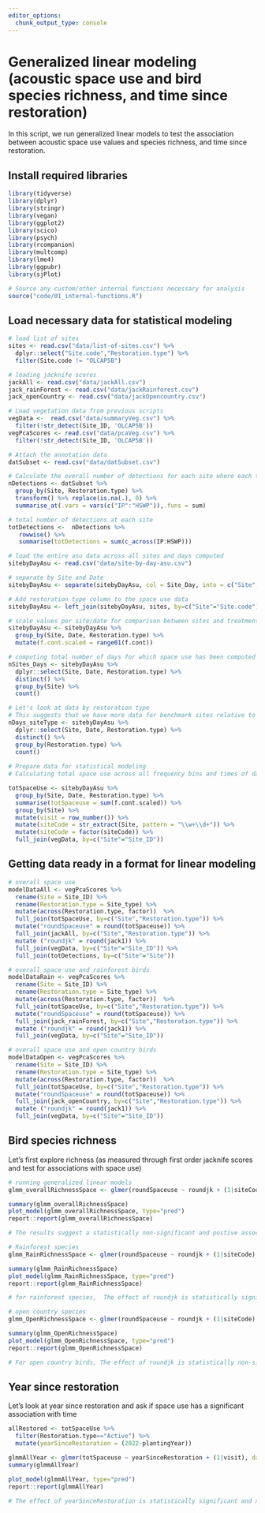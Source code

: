 ```yaml
---
editor_options: 
  chunk_output_type: console
---
```


# Generalized linear modeling (acoustic space use and bird species richness, and time since restoration)

In this script, we run generalized linear models to test the association between acoustic space use values and species richness, and time since restoration. 

## Install required libraries
```r
library(tidyverse)
library(dplyr)
library(stringr)
library(vegan)
library(ggplot2)
library(scico)
library(psych)
library(rcompanion)
library(multcomp)
library(lme4)
library(ggpubr)
library(sjPlot)

# Source any custom/other internal functions necessary for analysis
source("code/01_internal-functions.R")
```

## Load necessary data for statistical modeling
```r
# load list of sites
sites <- read.csv("data/list-of-sites.csv") %>% 
  dplyr::select("Site.code","Restoration.type") %>%
  filter(Site.code != "OLCAP5B")

# loading jacknife scores 
jackAll <- read.csv("data/jackAll.csv")
jack_rainForest <- read.csv("data/jackRainforest.csv")
jack_openCountry <- read.csv("data/jackOpencountry.csv")

# Load vegetation data from previous scripts 
vegData <-  read.csv("data/summaryVeg.csv") %>%
  filter(!str_detect(Site_ID, 'OLCAP5B'))
vegPcaScores <- read.csv("data/pcaVeg.csv") %>%
  filter(!str_detect(Site_ID, 'OLCAP5B'))

# Attach the annotation data
datSubset <- read.csv("data/datSubset.csv")

# Calculate the overall number of detections for each site where each temporal duration chosen is a 10s clip
nDetections <- datSubset %>%
  group_by(Site, Restoration.type) %>%
  transform() %>% replace(is.na(.), 0) %>% 
  summarise_at(.vars = vars(c("IP":"HSWP")),.funs = sum) 

# total number of detections at each site
totDetections <-  nDetections %>%
   rowwise() %>% 
   summarise(totDetections = sum(c_across(IP:HSWP)))

# load the entire asu data across all sites and days computed
sitebyDayAsu <- read.csv("data/site-by-day-asu.csv") 

# separate by Site and Date
sitebyDayAsu <- separate(sitebyDayAsu, col = Site_Day, into = c("Site", "Date"), sep = "_") 

# Add restoration type column to the space use data
sitebyDayAsu <- left_join(sitebyDayAsu, sites, by=c("Site"="Site.code"))

# scale values per site/date for comparison between sites and treatment types
sitebyDayAsu <- sitebyDayAsu %>%
  group_by(Site, Date, Restoration.type) %>%
  mutate(f.cont.scaled = range01(f.cont))

# computing total number of days for which space use has been computed for each site (some sites have very few days. Eg. OLV110R, else rest have 5 days of audio data each)
nSites_Days <- sitebyDayAsu %>%
  dplyr::select(Site, Date, Restoration.type) %>%
  distinct() %>%
  group_by(Site) %>%
  count()

# Let's look at data by restoration type
# This suggests that we have more data for benchmark sites relative to the other two treatment types
nDays_siteType <- sitebyDayAsu %>%
  dplyr::select(Site, Date, Restoration.type) %>%
  distinct() %>%
  group_by(Restoration.type) %>%
  count()
  
# Prepare data for statistical modeling
# Calculating total space use across all frequency bins and times of day: 128*24 for each site-day combination

totSpaceUse <- sitebyDayAsu %>%
  group_by(Site, Date, Restoration.type) %>%
  summarise(totSpaceuse = sum(f.cont.scaled)) %>%
  group_by(Site) %>% 
  mutate(visit = row_number()) %>%
  mutate(siteCode = str_extract(Site, pattern = "\\w+\\d+")) %>%
  mutate(siteCode = factor(siteCode)) %>%
  full_join(vegData, by=c("Site"="Site_ID"))

```


## Getting data ready in a format for linear modeling
```r
# overall space use
modelDataAll <- vegPcaScores %>% 
  rename(Site = Site_ID) %>%
  rename(Restoration.type = Site_type) %>%
  mutate(across(Restoration.type, factor))  %>%
  full_join(totSpaceUse, by=c("Site","Restoration.type")) %>%
  mutate("roundSpaceuse" = round(totSpaceuse)) %>%
  full_join(jackAll, by=c("Site","Restoration.type")) %>% 
  mutate ("roundjk" = round(jack1)) %>%
  full_join(vegData, by=c("Site"="Site_ID")) %>%
  full_join(totDetections, by=c("Site"="Site"))

# overall space use and rainforest birds
modelDataRain <- vegPcaScores %>% 
  rename(Site = Site_ID) %>%
  rename(Restoration.type = Site_type) %>%
  mutate(across(Restoration.type, factor))  %>%
  full_join(totSpaceUse, by=c("Site","Restoration.type")) %>%
  mutate("roundSpaceuse" = round(totSpaceuse)) %>%
  full_join(jack_rainForest, by=c("Site","Restoration.type")) %>% 
  mutate ("roundjk" = round(jack1)) %>%
  full_join(vegData, by=c("Site"="Site_ID"))

# overall space use and open country birds
modelDataOpen <- vegPcaScores %>% 
  rename(Site = Site_ID) %>%
  rename(Restoration.type = Site_type) %>%
  mutate(across(Restoration.type, factor))  %>%
  full_join(totSpaceUse, by=c("Site","Restoration.type")) %>%
  mutate("roundSpaceuse" = round(totSpaceuse)) %>%
  full_join(jack_openCountry, by=c("Site","Restoration.type")) %>% 
  mutate ("roundjk" = round(jack1)) %>%
  full_join(vegData, by=c("Site"="Site_ID"))

```

## Bird species richness

Let's first explore richness (as measured through first order jacknife scores and test for associations with space use)
```r
# running generalized linear models
glmm_overallRichnessSpace <- glmer(roundSpaceuse ~ roundjk + (1|siteCode) + (1|visit), data = modelDataAll, family = gaussian(link="identity"))

summary(glmm_overallRichnessSpace)
plot_model(glmm_overallRichnessSpace, type="pred")
report::report(glmm_overallRichnessSpace)

# The results suggest a statistically non-significant and postive association between overall space use and first-order jacknife scores

# Rainforest species
glmm_RainRichnessSpace <- glmer(roundSpaceuse ~ roundjk + (1|siteCode) + (1|visit), data = modelDataRain, family = gaussian(link="identity"))

summary(glmm_RainRichnessSpace)
plot_model(glmm_RainRichnessSpace, type="pred")
report::report(glmm_RainRichnessSpace)

# for rainforest species,  The effect of roundjk is statistically significant and positive (beta = 5.30, 95% CI [1.98, 8.62], t(205) = 3.15, p = 0.002; Std. beta = 0.24, 95% CI [0.09, 0.40])

# open country species
glmm_OpenRichnessSpace <- glmer(roundSpaceuse ~ roundjk + (1|siteCode) + (1|visit), data = modelDataOpen, family = gaussian(link="identity"))

summary(glmm_OpenRichnessSpace)
plot_model(glmm_OpenRichnessSpace, type="pred")
report::report(glmm_OpenRichnessSpace)

# For open country birds, The effect of roundjk is statistically non-significant and negative (beta = -1.56, 95% CI [-4.29, 1.18], t(205) = -1.12, p = 0.263; Std. beta = -0.07, 95% CI [-0.19, 0.05])
```

## Year since restoration

Let's look at year since restoration and ask if space use has a significant association with time
```r
allRestored <- totSpaceUse %>%
  filter(Restoration.type=="Active") %>%
  mutate(yearSinceRestoration = (2022-plantingYear))

glmmAllYear <- glmer(totSpaceuse ~ yearSinceRestoration + (1|visit), data = allRestored, family = gaussian(link="identity"))
summary(glmmAllYear)

plot_model(glmmAllYear, type="pred")
report::report(glmmAllYear)

# The effect of yearSinceRestoration is statistically significant and negative (beta = -10.07, 95% CI [-16.66, -3.47], t(61) = -3.05, p = 0.003; Std. beta = -0.35, 95% CI [-0.58, -0.12])

```
